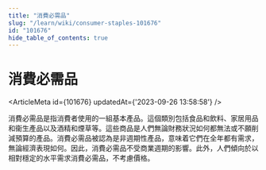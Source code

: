 ```yaml
---
title: "消費必需品"
slug: "/learn/wiki/consumer-staples-101676"
id: "101676"
hide_table_of_contents: true
---
```



# 消費必需品

<ArticleMeta id={101676} updatedAt={'2023-09-26 13:58:58'} />
<div className='border-solid border-b border-t-0 my-4 border-[var(--ifm-color-gray-300)]' />

消費必需品是指消費者使用的一組基本產品。這個類別包括食品和飲料、家居用品和衞生產品以及酒精和煙草等。這些商品是人們無論財務狀況如何都無法或不願削減預算的產品。消費必需品被認為是非週期性產品，意味着它們在全年都有需求，無論經濟表現如何。因此，消費必需品不受商業週期的影響。此外，人們傾向於以相對穩定的水平需求消費必需品，不考慮價格。
